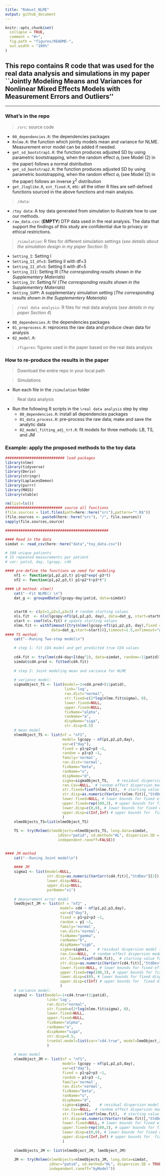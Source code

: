 ```yaml
---
title: "Robust_NLME"
output: github_document
---
```


<!-- README.md is generated from README.Rmd. Please edit that file -->

```r
knitr::opts_chunk$set(
  collapse = TRUE,
  comment = "#>",
  fig.path = "figures/README-",
  out.width = "100%"
)
```

## This repo contains R code that was used for the real data analysis and simulations in my paper ``Jointly Modeling Means and Variances for Nonlinear Mixed Effects Models with Measurement Errors and Outliers''

-----------------------------------------------------

### What's in the repo

> `/src`: source code 

  + `00_dependencies.R`: the dependencies packages  
  + `Rnlme.R`: the function which jointly models mean and variance for NLME. Measurement error model can be added if needed.
  + `get_sd_bootstrap1.R`: the function produces adjusted SD by using parametric bootstrapping, when the random effect $a_i$ (see Model (2) in the paper) follows a normal distribution
  + `get_sd_bootstrap2.R`: the function produces adjusted SD by using parametric bootstrapping, when the random effect $a_i$ (see Model (2) in the paper) follows an inverse $\chi^2$ distribution
  + `get_Jloglike.R`, `est_fixed.R`, etc: all the other R files are self-defined functions sourced in the above functions and main analysis. 

> `/data`: 

  + `/toy data`: A toy data generated from simulation to illustrate how to use our methods. 
  + `raw_data.csv`: (**EMPTY**) DTP data used in the real analysis. The data that support the findings of this study are confidential due to privacy or ethical restrictions.

> `/simulation`: R files for different simulation settings (*see details about the simulation design in my paper Section 5*)

  + `Setting_I`: Setting I
  + `Setting_II_df=3`: Setting II with df=3
  + `Setting_II_df=5`: Setting II with df=5
  + `Setting_III`: Setting III (*The corresponding results shown in the Supplementery Materials*)
  + `Setting_IV`: Setting IV (*The corresponding results shown in the Supplementery Materials*)
  + `Setting_SUPP`: A supplementary simulation setting (*The corresponding results shown in the Supplementery Materials*)
  
> `/real data analysis`: R files for real data analysis (*see details in my paper Section 4*)

  + `00_dependencies.R`: the dependencies packages 
  + `01_preprocess.R`: reprocess the raw data and produce clean data for analysis
  + `02_model.R`:
  
> `/figures`: figures used in the paper based on the real data analysis
  
### How to re-produce the results in the paper
> Download the entire repo in your local path

> Simulations
  
  + Run each file in the `/simulation` folder


> Real data analysis
  
  + Run the following R scripts in the `\real data analysis` step by step
    + `00_dependencies.R`: install all dependencies packages
    + `01_data_process.R`: pre-process the raw data; make and save the analytic data
    + `02_model_fitting_adj_trt.R`: fit models for three methods: LB, TS, and JM

### Example: apply the proposed methods to the toy data

```r

########################### load packages
library(nlme)
library(tidyverse)
library(Deriv)
library(stringr)
library(LaplacesDemon)
library(purrr)
library(MASS)
library(xtable)

rm(list=ls())
########################## source all functions  
(file.sources = list.files(path=here::here("src"),pattern="*.R$"))
(file.sources <- paste0(here::here("src"), "/", file.sources))
sapply(file.sources,source)

###############################################

#### Read in the data
simdat <- read_csv(here::here("data","toy_data.csv"))

# 100 unique patients
# 15 repeated measurements per patient
# var: patid, day, lgcopy, cd4

#### pre-define the functions we need for modeling
    nf1 <- function(p1,p2,p3,t) p1+p2*exp(-p3*t)
    nf2 <- function(p1,p2,p3,t) p1+p2*t+p3*t^2

#### LB method: nlme()
    cat("--Fit NLME() \n")
    dat_g <- groupedData(lgcopy~day|patid, data=simdat)
  
    
    start0 <- c(p1=1,p2=2,p3=3) # random starting values
    nls.fit  <- nls(lgcopy~nf1(p1,p2,p3, day), data=dat_g, start=start0)
    start <- coef(nls.fit) # update starting values
    nlme.fit <- withTimeout({try(nlme(lgcopy~nf1(p1,p2,p3, day),fixed = p1+p2+p3 ~1,random  = p1+p3 ~1,
                     data=dat_g,start=start))},timeout=1.5,onTimeout="warning")
#### TS method:
    cat("--Runing Two-step model\n")

    # step 1: fit CD4 model and get predicted true CD4 values
    
    cd4.fit <- try(lme(cd4~day+I(day^2), data=simdat, random=~1|patid))
    simdat$cd4.pred <- fitted(cd4.fit)
     
    # step 2: Joint modeling mean and variance for NLME
    
    # variance model:  
    sigmaObject_TS <- list(model=~1+cd4.pred+(1|patid),
                           link='log',
                           ran.dist="normal",
                           str.fixed=c(2*log(nlme.fit$sigma), 0),
                           lower.fixed=NULL,
                           upper.fixed=NULL,
                           fixName="alpha",
                           ranName="a",
                           dispName="siga",
                           str.disp=0.5)
    # mean model
    nlmeObject_TS <- list(nf = "nf1",
                          model= lgcopy ~ nf(p1,p2,p3,day),
                          var=c("day"),
                          fixed = p1+p2+p3 ~1,
                          random = p1+p3 ~1,
                          family='normal', 
                          ran.dist='normal',
                          fixName="beta",
                          ranName="u",
                          dispName="d",
                          sigma=sigmaObject_TS,    # residual dispersion model (include residual random eff)
                          ran.Cov=NULL,  # random effect dispersion model (include random random eff (double random eff))
                          str.fixed=fixef(nlme.fit),  # starting value for fixed effect
                          str.disp=as.numeric(VarCorr(nlme.fit)[,"StdDev"][c("p1", "p3")]),  # starting value for fixed dispersion of random eff
                          lower.fixed=NULL, # lower bounds for fixed eff
                          upper.fixed=rep(100,3), # upper bounds for fixed eff
                          lower.disp=c(0,0), # lower bounds for fixed dispersion of random eff
                          upper.disp=c(Inf,Inf) # upper bounds for  fixed dispersion of random eff)
                          )
    nlmeObjects_TS=list(nlmeObject_TS)
    
    TS <- try(Rnlme(nlmeObjects=nlmeObjects_TS, long.data=simdat, 
                        idVar="patid", sd.method="HL", dispersion.SD = TRUE,
                        independent.raneff=FALSE))

    
#### JM method
    cat("--Runing Joint model\n")
    
    #### JM
    sigma1 <- list(model=NULL,
                   str.disp=as.numeric(VarCorr(cd4.fit)[,"StdDev"][2]),
                   lower.disp=NULL,
                   upper.disp=NULL,
                   parName="xi")
    
    # measurement error model
    lmeObject_JM <- list(nf = "nf2" ,
                         model= cd4 ~ nf(p1,p2,p3,day),
                         var=c("day"),
                         fixed = p1+p2+p3 ~1,
                         random = p1 ~1,
                         family='normal', 
                         ran.dist='normal',
                         fixName="gamma",
                         ranName="b",
                         dispName="sigb",
                         sigma=sigma1,    # residual dispersion model (include residual random eff)
                         ran.Cov=NULL,  # random effect dispersion model (include random random eff (double random eff))
                         str.fixed=fixef(cd4.fit),  # starting value for fixed effect
                         str.disp=as.numeric(VarCorr(cd4.fit)[,"StdDev"][1]),  # starting value for fixed dispersion of random eff
                         lower.fixed=NULL, # lower bounds for fixed eff
                         upper.fixed=rep(100,3), # upper bounds for fixed eff
                         lower.disp=c(0), # lower bounds for fixed dispersion of random eff
                         upper.disp=c(Inf) # upper bounds for  fixed dispersion of random eff
                         )
    # variance model:  
    sigma2 <- list(model=~1+cd4.true+(1|patid),
                   link='log',
                   ran.dist="normal",
                   str.fixed=c(2*log(nlme.fit$sigma), 0),
                   lower.fixed=NULL,
                   upper.fixed=NULL,
                   fixName="alpha",
                   ranName="a",
                   dispName="siga",
                   str.disp=0.5,
                   trueVal.model=list(var="cd4.true", model=lmeObject_JM)
                   )
    
    # mean model
    nlmeObject_JM <- list(nf = "nf1",
                          model= lgcopy ~ nf(p1,p2,p3,day),
                          var=c("day"),
                          fixed = p1+p2+p3 ~1,
                          random = p1+p3 ~1,
                          family='normal', 
                          ran.dist='normal',
                          fixName="beta",
                          ranName="u",
                          dispName="d",
                          sigma=sigma2,    # residual dispersion model (include residual random eff)
                          ran.Cov=NULL,  # random effect dispersion model (include random random eff (double random eff)
                          str.fixed=fixef(nlme.fit),  # starting value for fixed effect
                          str.disp=as.numeric(VarCorr(nlme.fit)[,"StdDev"][c("p1", "p3")]),  # starting value for fixed dispersion of random eff
                          lower.fixed=NULL, # lower bounds for fixed eff
                          upper.fixed=rep(100,3), # upper bounds for fixed eff
                          lower.disp=c(0,0), # lower bounds for fixed dispersion of random eff
                          upper.disp=c(Inf,Inf) # upper bounds for  fixed dispersion of random eff
                          )
    
    nlmeObjects_JM <- list(nlmeObject_JM, lmeObject_JM)
    
    JM <- try(Rnlme(nlmeObjects=nlmeObjects_JM, long.data=simdat, 
                    idVar="patid", sd.method="HL", dispersion.SD = TRUE,
                    independent.raneff="byModel"))
```
  
